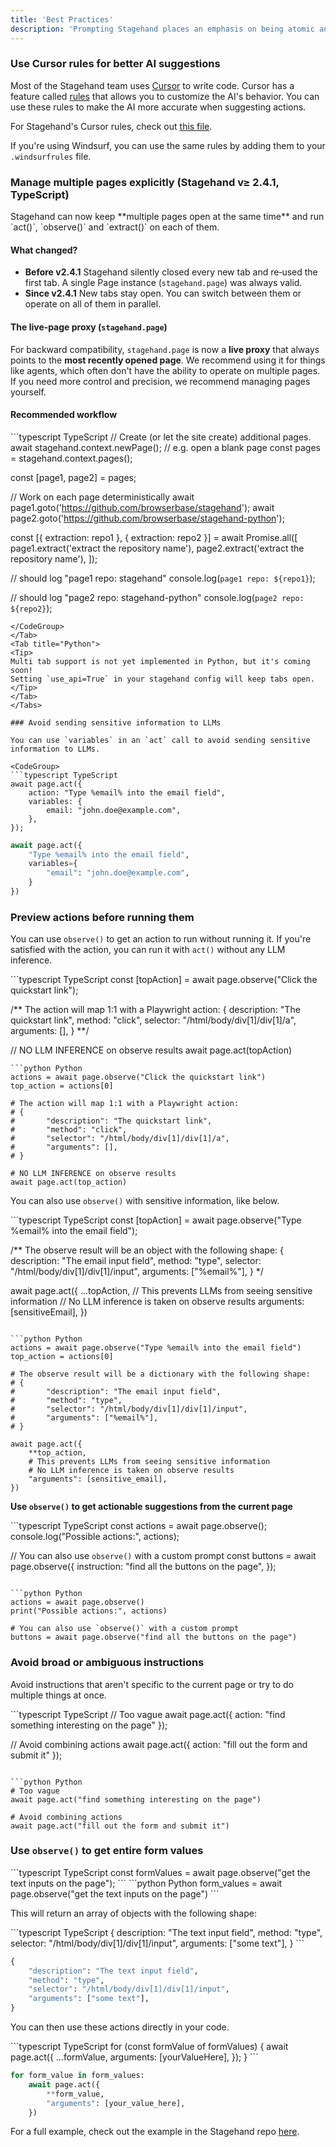 ```yaml
---
title: 'Best Practices'
description: 'Prompting Stagehand places an emphasis on being atomic and specific. Here are some guidelines to help you use Stagehand effectively.'
---
```


### Use Cursor rules for better AI suggestions

Most of the Stagehand team uses [Cursor](https://www.cursor.com/) to write code. Cursor has a feature called [rules](https://docs.cursor.com/context/rules-for-ai) that allows you to customize the AI's behavior. You can use these rules to make the AI more accurate when suggesting actions.

For Stagehand's Cursor rules, check out [this file](https://github.com/browserbase/stagehand-scaffold/blob/main/.cursorrules). 

If you're using Windsurf, you can use the same rules by adding them to your `.windsurfrules` file.

### Manage multiple pages explicitly (Stagehand v≥ 2.4.1, TypeScript)
<Tabs>
<Tab title="TypeScript">
Stagehand can now keep **multiple pages open at the same time** and run
`act()`, `observe()` and `extract()` on each of them.

#### What changed?

* **Before v2.4.1** Stagehand silently closed every new tab and re‑used the first tab.
  A single Page instance (`stagehand.page`) was always valid.
* **Since v2.4.1** New tabs stay open. You can switch between them or operate on all of them in parallel.

#### The live‑page proxy (`stagehand.page`)

For backward compatibility, `stagehand.page` is now a **live proxy** that always
points to the **most recently opened page**.
We recommend using it for things like agents, which often don't have the ability to operate on multiple pages.
If you need more control and precision, we recommend managing pages yourself.

#### Recommended workflow
<CodeGroup>
```typescript TypeScript
// Create (or let the site create) additional pages.
await stagehand.context.newPage(); // e.g. open a blank page
const pages = stagehand.context.pages();

const [page1, page2] = pages;

// Work on each page deterministically
await page1.goto('https://github.com/browserbase/stagehand');
await page2.goto('https://github.com/browserbase/stagehand-python');

const [{ extraction: repo1 }, { extraction: repo2 }] = await Promise.all([
    page1.extract('extract the repository name'),
    page2.extract('extract the repository name'),
]);

// should log "page1 repo: stagehand"
console.log(`page1 repo: ${repo1}`);

// should log "page2 repo: stagehand-python"
console.log(`page2 repo: ${repo2}`);
```
</CodeGroup>
</Tab>
<Tab title="Python">
<Tip>
Multi tab support is not yet implemented in Python, but it's coming soon!
Setting `use_api=True` in your stagehand config will keep tabs open.
</Tip>
</Tab>
</Tabs>

### Avoid sending sensitive information to LLMs

You can use `variables` in an `act` call to avoid sending sensitive information to LLMs.

<CodeGroup>
```typescript TypeScript
await page.act({
	action: "Type %email% into the email field",
	variables: {
		email: "john.doe@example.com",
	},
});
```
```python Python
await page.act({
	"Type %email% into the email field",
	variables={
		"email": "john.doe@example.com",
	}
})
```
</CodeGroup>

### Preview actions before running them
You can use `observe()` to get an action to run without running it.
If you're satisfied with the action, you can run it with `act()` without any LLM inference.

<CodeGroup>
```typescript TypeScript
const [topAction] = await page.observe("Click the quickstart link");

/** The action will map 1:1 with a Playwright action:
{
	description: "The quickstart link",
	method: "click",
	selector: "/html/body/div[1]/div[1]/a",
	arguments: [],
}
**/

// NO LLM INFERENCE on observe results
await page.act(topAction)
```
```python Python
actions = await page.observe("Click the quickstart link")
top_action = actions[0]

# The action will map 1:1 with a Playwright action:
# {
#		"description": "The quickstart link",
#		"method": "click",
#		"selector": "/html/body/div[1]/div[1]/a",
#		"arguments": [],
# }

# NO LLM INFERENCE on observe results
await page.act(top_action)
```
</CodeGroup>

You can also use `observe()` with sensitive information, like below.

<CodeGroup>
```typescript TypeScript
const [topAction] = await page.observe("Type %email% into the email field");

/** The observe result will be an object with the following shape:
{
	description: "The email input field",
	method: "type",
	selector: "/html/body/div[1]/div[1]/input",
	arguments: ["%email%"],
}
*/

await page.act({
	...topAction,
	// This prevents LLMs from seeing sensitive information
	// No LLM inference is taken on observe results
	arguments: [sensitiveEmail],
})
```

```python Python
actions = await page.observe("Type %email% into the email field")
top_action = actions[0]

# The observe result will be a dictionary with the following shape:
# {
#		"description": "The email input field",
#		"method": "type",
#		"selector": "/html/body/div[1]/div[1]/input",
#		"arguments": ["%email%"],
# }

await page.act({
	**top_action,
	# This prevents LLMs from seeing sensitive information
	# No LLM inference is taken on observe results
	"arguments": [sensitive_email],
})
```
</CodeGroup>

**Use `observe()` to get actionable suggestions from the current page**

<CodeGroup>
```typescript TypeScript
const actions = await page.observe();
console.log("Possible actions:", actions);

// You can also use `observe()` with a custom prompt
const buttons = await page.observe({
	instruction: "find all the buttons on the page",
});
```

```python Python
actions = await page.observe()
print("Possible actions:", actions)

# You can also use `observe()` with a custom prompt
buttons = await page.observe("find all the buttons on the page")
```
</CodeGroup>

### Avoid broad or ambiguous instructions
Avoid instructions that aren't specific to the current page or try to do multiple things at once.

<CodeGroup>
```typescript TypeScript
// Too vague
await page.act({ action: "find something interesting on the page" });

// Avoid combining actions
await page.act({ action: "fill out the form and submit it" });
```

```python Python
# Too vague
await page.act("find something interesting on the page")

# Avoid combining actions
await page.act("fill out the form and submit it")
```
</CodeGroup>

### Use `observe()` to get entire form values

<CodeGroup>
```typescript TypeScript
const formValues = await page.observe("get the text inputs on the page");
```
```python Python
form_values = await page.observe("get the text inputs on the page")
```
</CodeGroup>

This will return an array of objects with the following shape:

<CodeGroup>
```typescript TypeScript
{
	description: "The text input field",
	method: "type",
	selector: "/html/body/div[1]/div[1]/input",
	arguments: ["some text"],
}
```

```python Python
{
	"description": "The text input field",
	"method": "type",
	"selector": "/html/body/div[1]/div[1]/input",
	"arguments": ["some text"],
}
```
</CodeGroup>

You can then use these actions directly in your code.

<CodeGroup>
```typescript TypeScript
for (const formValue of formValues) {
	await page.act({
		...formValue,
		arguments: [yourValueHere],
	});
}
```

```python Python
for form_value in form_values:
	await page.act({
		**form_value,
		"arguments": [your_value_here],
	})
```
</CodeGroup>

For a full example, check out the example in the Stagehand repo [here](https://github.com/browserbase/stagehand/blob/main/examples/form_filling_sensible.ts).